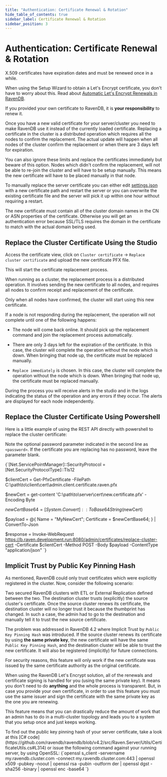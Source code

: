 ```yaml
---
title: "Authentication: Certificate Renewal & Rotation"
hide_table_of_contents: true
sidebar_label: Certificate Renewal & Rotation
sidebar_position: 3
---
```



# Authentication: Certificate Renewal & Rotation

X.509 certificates have expiration dates and must be renewed once in a while.

When using the Setup Wizard to obtain a Let's Encrypt certificate, you don't have to worry about this. Read about [Automatic Let's Encrypt Renewals in RavenDB](../../../server/security/authentication/lets-encrypt-certificates.mdx).

If you provided your own certificate to RavenDB, it is **your responsibility** to renew it. 

Once you have a new valid certificate for your server/cluster you need to make RavenDB use it instead of the currently loaded certificate. Replacing a certificate in the cluster is a distributed operation which requires all the nodes to confirm the replacement. The actual update will happen when all nodes of the cluster confirm the replacement or when there are 3 days left for expiration. 

You can also ignore these limits and replace the certificates immediately but beware of this option. Nodes which didn't confirm the replacement, will not be able to re-join the cluster and will have to be setup manually. This means the new certificate will have to be placed manually in that node. 

To manually replace the server certificate you can either edit [settings.json](../../configuration/configuration-options.mdx#json) with a new certificate path and restart the server or you can overwrite the existing certificate file and the server will pick it up within one hour without requiring a restart.

<Admonition type="danger" title="Danger">
The new certificate must contain all of the cluster domain names in the CN or ASN properties of the certificate. Otherwise you will get an authentication error because SSL/TLS requires the domain in the certificate to match with the actual domain being used.
</Admonition>

## Replace the Cluster Certificate Using the Studio

Access the certificate view, click on `Cluster certificate` -&gt; `Replace cluster certificate` and upload the new certificate PFX file.

This will start the certificate replacement process.

When running as a cluster, the replacement process is a distributed operation. It involves sending the new certificate to all nodes, and requires all nodes to confirm receipt and replacement of the certificate.

Only when all nodes have confirmed, the cluster will start using this new certificate. 

If a node is not responding during the replacement, the operation will not complete until one of the following happens:

* The node will come back online. It should pick up the replacement command and join the replacement process automatically.

* There are only 3 days left for the expiration of the certificate. In this case, the cluster will complete the operation without the node which is down. When bringing that node up, the certificate must be replaced manually.

* `Replace immediately` is chosen. In this case, the cluster will complete the operation without the node which is down. When bringing that node up, the certificate must be replaced manually.

During the process you will receive alerts in the studio and in the logs indicating the status of the operation and any errors if they occur. The alerts are displayed for each node independently.

## Replace the Cluster Certificate Using Powershell

Here is a little example of using the REST API directly with powershell to replace the cluster certificate:  

Note the optional password parameter indicated in the second line as `<password>`. If the certificate you are replacing 
has no password, leave the parameter blank.  

<TabItem value="powershell" label="powershell">
<CodeBlock language="powershell">
{`[Net.ServicePointManager]::SecurityProtocol = [Net.SecurityProtocolType]::Tls12

$clientCert = Get-PfxCertificate -FilePath C:\\path\\to\\client\\cert\\admin.client.certificate.raven.pfx <password>

$newCert = get-content 'C:\\path\\to\\server\\cert\\new.certificate.pfx' -Encoding Byte

$newCertBase64 = [System.Convert]::ToBase64String($newCert)

$payload = @\{
    Name              = "MyNewCert";
    Certificate       = $newCertBase64;
\} | ConvertTo-Json

$response = Invoke-WebRequest https://b.raven.development.run:8080/admin/certificates/replace-cluster-cert -Certificate $clientCert -Method POST -Body $payload -ContentType "application/json"
`}
</CodeBlock>
</TabItem>

## Implicit Trust by Public Key Pinning Hash

As mentioned, RavenDB could only trust certificates which were explicitly registered in the cluster. Now, consider the following scenario:

Two secured RavenDB clusters with ETL or External Replication defined between the two. The destination cluster trusts (explicitly) the source cluster's certificate. 
Once the source cluster renews its certificate, the destination cluster will no longer trust it because the thumbprint has changed. 
In such a case, the admin had to go to the destination and manually tell it to trust the new source certificate.

The problem was addressed in RavenDB 4.2 where Implicit Trust by `Public Key Pinning Hash` was introduced. If the source cluster renews its certificate by 
using **the same private key**, the new certificate will have the same `Public Key Pinning Hash`, and the destination cluster will be able to trust the new certificate. It will also be registered (implicitly) for future connections.

<Admonition type="warning" title="Important" id="important" href="#important">
For security reasons, this feature will only work if the new certificate was issued by the same certificate authority as the original certificate.
</Admonition>

When using the RavenDB Let's Encrypt solution, all of the renewals and certificate signing is handled for you (using the same private key). It means you don't need to do **anything** and the whole process is transparent.
But, in case you provide your own certificate, in order to use this feature you must use the same issuer and sign the certificate with the same private key as the one you are renewing. 

This feature means that you can drastically reduce the amount of work that an admin has to do in a multi-cluster topology and leads you to a system that you setup once and just keeps working.

<Admonition type="note" title="Tip" id="tip" href="#tip">
To find out the public key pinning hash of your server certificate, take a look at this [C# code](https://github.com/ravendb/ravendb/blob/v4.2/src/Raven.Server/Utils/CertificateUtils.cs#L314) or issue the following command against your running server, by using OpenSSL:
<TabItem value="bash" label="bash">
<CodeBlock language="bash">
{`openssl s_client -servername my.ravendb.cluster.com -connect my.ravendb.cluster.com:443 | openssl x509 -pubkey -noout | openssl rsa -pubin -outform der | openssl dgst -sha256 -binary | openssl enc -base64
`}
</CodeBlock>
</TabItem>
</Admonition>


